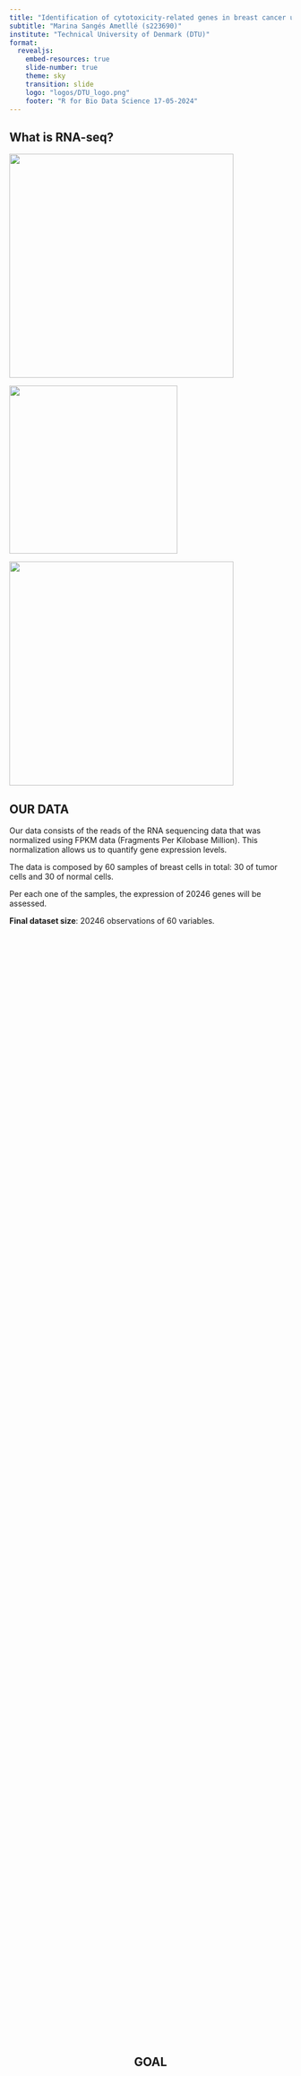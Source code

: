```yaml
---
title: "Identification of cytotoxicity-related genes in breast cancer using RNA-seq"
subtitle: "Marina Sangés Ametllé (s223690)"
institute: "Technical University of Denmark (DTU)"
format:
  revealjs:
    embed-resources: true 
    slide-number: true
    theme: sky
    transition: slide 
    logo: "logos/DTU_logo.png"
    footer: "R for Bio Data Science 17-05-2024"
---
```


## What is RNA-seq?

::: {.fragment fragment-index="1"}
![](photos/physiopathology.png){.absolute top="150" left="-50" width="400" height="400" responsive="true"}
:::

::: {.fragment fragment-index="2"}
![](photos/stem_cells_1.jpg){.absolute top="150" left="350" width="300" height="300" responsive="true"}
:::

::: {.fragment fragment-index="3"}
![](photos/cell_differentiation_1.jpg){.absolute top="150" left="700" width="400" height="400"}
:::

## OUR DATA {.smaller}

::: {.fragment fragment-index="1"}
Our data consists of the reads of the RNA sequencing data that was normalized using FPKM data (Fragments Per Kilobase Million). This normalization allows us to quantify gene expression levels.
:::

::: {.fragment fragment-index="2"}
The data is composed by 60 samples of breast cells in total: 30 of tumor cells and 30 of normal cells.
:::

::: {.fragment fragment-index="3"}
Per each one of the samples, the expression of 20246 genes will be assessed. 
:::

::: {.fragment fragment-index="4"}
**Final dataset size**: 20246 observations of 60 variables.
:::

## GOAL {.center}

**The main goal of this analysis will be see what are the differencially expressed genes and what biological processes they affect comparing tumor and normal breast cells.**

## CLEANING {.smaller}

::: incremental
-   Change variable names to a more understandable name.
-   Check the presence of null values.
-   Change variable names.
-   Check for non-valid samples.
:::

## CLEANING: CHECK FOR NON-VALID SAMPLES {.smaller}

We will consider all the samples, but with an eye on the samples normal_rep14, normal_rep6 and tumor_rep3 since they have expression in less genes than the rest of the samples.

![](../results/barplot_gene_count.png){.absolute top="250" left="275" width="800" height="400"}

## DATA EXPLORATION: PCA {.smaller}

![](../results/PCA.png){.absolute top="174" left="275" width="550" height="490"}

::: incremental
There is a good separation of the two group, but some samples do not follow the pattern. The samples we expected before??
:::

## RESULTS: HEATMAP {.center}

![](../results/heatmap.png){.absolute top="125" width="1100" height="500"}

## RESULTS: VOLCANO PLOT

![](../results/volcano_plot.png){.absolute left="100" width="900" height="600"} 


## RESULTS: GENE ENRICHMENT
![](../results/GO_enrichment_BP.png){.absolute left="-100" width="400" height="400"} 

![](../results/GO_enrichment_CC.png){.absolute left="350" width="400" height="400"} 

![](../results/GO_enrichment_MF.png){.absolute left="800" width="400" height="400"} 


## CONCLUSIONS {.smaller}

::: {.fragment fragment-index="1"}
1)  All the samples have a similar average of genes that have expression except three of them.
:::

::: {.fragment fragment-index="2"}
2)  Both tumor and normal cells can be separated well in a PCA plot.
:::

::: {.fragment fragment-index="3"}
3)  There is a total of 385 differentially expressed genes. Tumor and normal breast cells have different DE (differentially expressed) genes as a group.
:::

::: {.fragment fragment-index="4"}
4)  There are more downregulated genes in the tumor vs normal cells than upregulated genes.
:::

::: {.fragment fragment-index="5"}
5)  Gene enrichment showed that the differentially expressed genes affect specially keratine processes, cell division and cell-cell interaction.
:::

## THANK YOU FOR YOUR ATTENTION! {.center .smaller}

```{=html}
<style>
.center {
  text-align: center;
  display: flex;
  flex-direction: column;
  justify-content: center;
  align-items: center;
  height: 100vh; /* This ensures full vertical height */
}
</style>
```
Marina Sangés Ametllé (s223690)